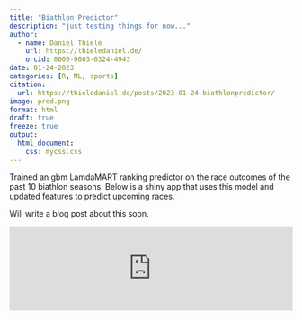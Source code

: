 ```yaml
---
title: "Biathlon Predictor"
description: "just testing things for now..."
author:
  - name: Daniel Thiele
    url: https://thieledaniel.de/
    orcid: 0000-0003-0324-4943
date: 01-24-2023
categories: [R, ML, sports] 
citation: 
  url: https://thieledaniel.de/posts/2023-01-24-biathlonpredictor/ 
image: pred.png
format: html
draft: true 
freeze: true
output:
  html_document:
    css: mycss.css
---
```


Trained an gbm LamdaMART ranking predictor on the race outcomes of the past 10 biathlon seasons. Below is a shiny app that uses this model and updated features to predict upcoming races.

Will write a blog post about this soon.

```{=html}
<script type="text/javascript" src="https://cdnjs.cloudflare.com/ajax/libs/iframe-resizer/3.5.16/iframeResizer.min.js"></script>
<style>
  iframe {
    min-width: 100%;
  }
</style>
<iframe id="myIframe" src="https://thieled.shinyapps.io/biathlonpredictor_shiny/" scrolling="no" frameborder="no"></iframe>
<script>
  iFrameResize({
    heightCalculationMethod: 'taggedElement'
  });
</script>
```

